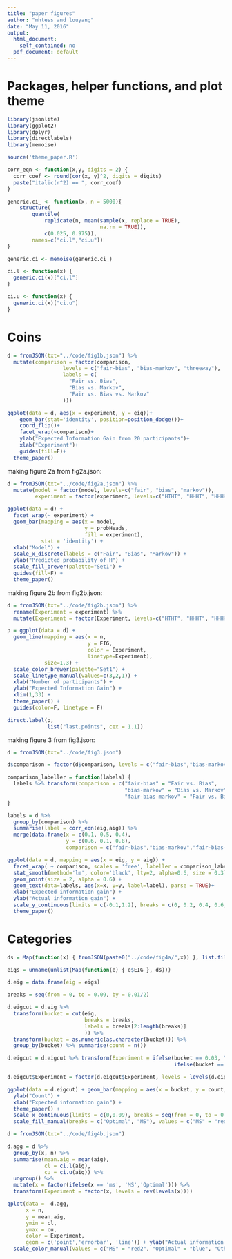 ```yaml
---
title: "paper figures"
author: "mhtess and louyang"
date: "May 11, 2016"
output:
  html_document:
    self_contained: no
  pdf_document: default
---
```


# Packages, helper functions, and plot theme

```r
library(jsonlite)
library(ggplot2)
library(dplyr)
library(directlabels)
library(memoise)

source('theme_paper.R')

corr_eqn <- function(x,y, digits = 2) {
  corr_coef <- round(cor(x, y)^2, digits = digits)
  paste("italic(r^2) == ", corr_coef)
}

generic.ci_ <- function(x, n = 5000){
    structure(
        quantile(
            replicate(n, mean(sample(x, replace = TRUE),
                              na.rm = TRUE)),
            c(0.025, 0.975)),
        names=c("ci.l","ci.u"))
}

generic.ci <- memoise(generic.ci_)

ci.l <- function(x) {
  generic.ci(x)["ci.l"]
}

ci.u <- function(x) {
  generic.ci(x)["ci.u"]
}
```

# Coins

```r
d = fromJSON(txt="../code/fig1b.json") %>%
  mutate(comparison = factor(comparison,
                  levels = c("fair-bias", "bias-markov", "threeway"),
                  labels = c(
                    "Fair vs. Bias",
                    "Bias vs. Markov",
                    "Fair vs. Bias vs. Markov"
                  )))

ggplot(data = d, aes(x = experiment, y = eig))+
    geom_bar(stat='identity', position=position_dodge())+
    coord_flip()+
    facet_wrap(~comparison)+
    ylab("Expected Information Gain from 20 participants")+
    xlab("Experiment")+
    guides(fill=F)+
  theme_paper()
```


making figure 2a from fig2a.json:

```r
d = fromJSON(txt="../code/fig2a.json") %>%
  mutate(model = factor(model, levels=c("fair", "bias", "markov")),
         experiment = factor(experiment, levels=c("HTHT", "HHHT", "HHHH")))

ggplot(data = d) +
  facet_wrap(~ experiment) +
  geom_bar(mapping = aes(x = model,
                         y = probHeads,
                         fill = experiment),
           stat = 'identity') +
  xlab("Model") +
  scale_x_discrete(labels = c("Fair", "Bias", "Markov")) +
  ylab("Predicted probability of H") +
  scale_fill_brewer(palette="Set1") +
  guides(fill=F) +
  theme_paper()
```


making figure 2b from fig2b.json:

```r
d = fromJSON(txt="../code/fig2b.json") %>%
  rename(Experiment = experiment) %>%
  mutate(Experiment = factor(Experiment, levels=c("HTHT", "HHHT", "HHHH")))

p = ggplot(data = d) +
  geom_line(mapping = aes(x = n,
                          y = EIG,
                          color = Experiment,
                          linetype=Experiment),
            size=1.3) +
  scale_color_brewer(palette="Set1") +
  scale_linetype_manual(values=c(3,2,1)) +
  xlab("Number of participants") +
  ylab("Expected Information Gain") +
  xlim(1,33) +
  theme_paper() +
  guides(color=F, linetype = F)

direct.label(p,
             list("last.points", cex = 1.1))
```

making figure 3 from fig3.json:

```r
d = fromJSON(txt="../code/fig3.json")

d$comparison = factor(d$comparison, levels = c("fair-bias","bias-markov","fair-bias-markov"))

comparison_labeller = function(labels) {
  labels %>% transform(comparison = c("fair-bias" = "Fair vs. Bias",
                                      "bias-markov" = "Bias vs. Markov",
                                      "fair-bias-markov" = "Fair vs. Bias vs. Markov")[as.character(comparison)])
}

labels = d %>%
  group_by(comparison) %>%
  summarise(label = corr_eqn(eig,aig)) %>%
  merge(data.frame(x = c(0.1, 0.5, 0.4),
                   y = c(0.6, 0.1, 0.8),
                   comparison = c("fair-bias","bias-markov","fair-bias-markov")))

ggplot(data = d, mapping = aes(x = eig, y = aig)) +
  facet_wrap( ~ comparison, scales = 'free', labeller = comparison_labeller) +
  stat_smooth(method='lm', color='black', lty=2, alpha=0.6, size = 0.3) +
  geom_point(size = 2, alpha = 0.6) +
  geom_text(data=labels, aes(x=x, y=y, label=label), parse = TRUE)+
  xlab("Expected information gain") +
  ylab("Actual information gain") +
  scale_y_continuous(limits = c(-0.1,1.2), breaks = c(0, 0.2, 0.4, 0.6, 0.8, 1.0, 1.2)) +
  theme_paper()
```

# Categories

```r
ds = Map(function(x) { fromJSON(paste0("../code/fig4a/",x)) }, list.files("../code/fig4a"))

eigs = unname(unlist(Map(function(e) { e$EIG }, ds)))

d.eig = data.frame(eig = eigs)

breaks = seq(from = 0, to = 0.09, by = 0.01/2)

d.eigcut = d.eig %>%
  transform(bucket = cut(eig,
                         breaks = breaks,
                         labels = breaks[2:length(breaks)]
                         )) %>%
  transform(bucket = as.numeric(as.character(bucket))) %>%
  group_by(bucket) %>% summarise(count = n())

d.eigcut = d.eigcut %>% transform(Experiment = ifelse(bucket == 0.03, "MS",
                                                      ifelse(bucket == max(d.eigcut$bucket), "Optimal", "Other")))

d.eigcut$Experiment = factor(d.eigcut$Experiment, levels = levels(d.eigcut$Experiment)[c(2,1,3)])

ggplot(data = d.eigcut) + geom_bar(mapping = aes(x = bucket, y = count, fill = Experiment), stat = 'identity') +
  ylab("Count") +
  xlab("Expected information gain") +
  theme_paper() +
  scale_x_continuous(limits = c(0,0.09), breaks = seq(from = 0, to = 0.09, by = 0.09 / 3)) +
  scale_fill_manual(breaks = c("Optimal", "MS"), values = c("MS" = "red2", "Optimal" = "blue", "Other" = "grey60"))
```


```r
d = fromJSON(txt="../code/fig4b.json")

d.agg = d %>%
  group_by(x, n) %>%
  summarise(mean.aig = mean(aig),
            cl = ci.l(aig),
            cu = ci.u(aig)) %>%
  ungroup() %>%
  mutate(x = factor(ifelse(x == 'ms', 'MS','Optimal'))) %>%
  transform(Experiment = factor(x, levels = rev(levels(x))))

qplot(data =  d.agg,
      x = n,
      y = mean.aig,
      ymin = cl,
      ymax = cu,
      color = Experiment,
      geom = c('point','errorbar', 'line')) + ylab("Actual information gain") + xlab("Number of participants") +
  scale_color_manual(values = c("MS" = "red2", "Optimal" = "blue", "Other" = "grey60")) + theme_paper()
```


